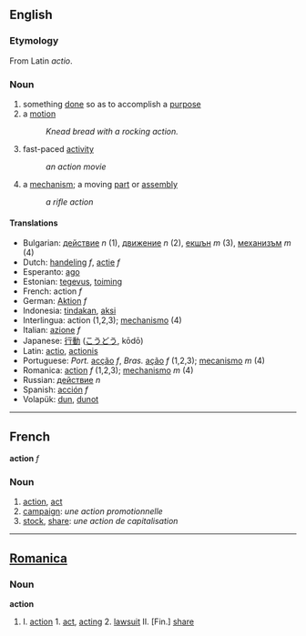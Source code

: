 ==English==
=== Etymology ===
From Latin ''actio''.

===Noun===
# something [[done]] so as to accomplish a [[purpose]]
# a [[motion]]
#: ''Knead bread with a rocking action.''
# fast-paced [[activity]]
#: ''an action movie''
# a [[mechanism]]; a moving [[part]] or [[assembly]]
#: ''a rifle action''

====Translations====
*Bulgarian: [[действие]] ''n'' (1), [[движение]] ''n'' (2), [[екшън]] ''m'' (3), [[механизъм]] ''m'' (4)
*Dutch: [[handeling]] ''f'', [[actie]] ''f''
*Esperanto: [[ago]]
*Estonian: [[tegevus]], [[toiming]]
*French: action ''f''
*German: [[Aktion]] ''f''
*Indonesia: [[tindak]]an, [[aksi]] 
*Interlingua: action (1,2,3); [[mechanismo]] (4)
*Italian: [[azione]] ''f'' 
*Japanese: [[行動]] ([[こうどう]], kōdō) 
*Latin: [[actio]], [[actionis]]
*Portuguese: ''Port.'' [[acção]] ''f'', ''Bras.'' [[ação]] ''f'' (1,2,3); [[mecanismo]] ''m'' (4)
*Romanica: [[action]] ''f'' (1,2,3); [[mechanismo]] ''m'' (4)
*Russian: [[действие]] ''n''
*Spanish: [[acción]] ''f'' 
*Volapük: [[dun]], [[dunot]]

----

==French==

'''action''' ''f''

===Noun===

# [[action]], [[act]]
# [[campaign]]: ''une action promotionnelle''
# [[stock]], [[share]]: ''une action de capitalisation''
----

==[[Romanica]]==
===Noun===
<b>action</b>
#I. [[action]] 1. [[act]], [[acting]] 2. [[lawsuit]] II. [Fin.] [[share]]